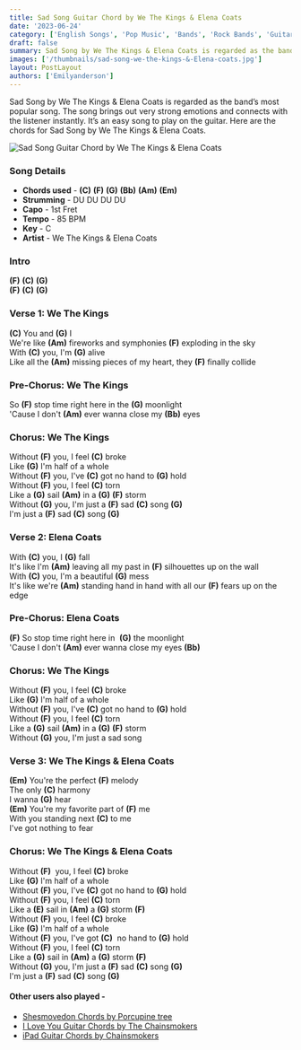 ```yaml
---
title: Sad Song Guitar Chord by We The Kings & Elena Coats
date: '2023-06-24'
category: ['English Songs', 'Pop Music', 'Bands', 'Rock Bands', 'Guitar Chords']
draft: false
summary: Sad Song by We The Kings & Elena Coats is regarded as the band’s most popular song. The song brings out very strong emotions and connects with the listener instantly. It’s an easy song to play on the guitar. Here are the chords for Sad Song by We The Kings & Elena Coats.
images: ['/thumbnails/sad-song-we-the-kings-&-Elena-coats.jpg']
layout: PostLayout
authors: ['Emilyanderson']
---
```


Sad Song by We The Kings & Elena Coats is regarded as the band’s most popular song. The song brings out very strong emotions and connects with the listener instantly. It’s an easy song to play on the guitar. Here are the chords for Sad Song by We The Kings & Elena Coats.

![Sad Song Guitar Chord by We The Kings & Elena Coats](/thumbnails/sad-song-we-the-kings-&-Elena-coats.jpg)

### Song Details

- **Chords used** - **(C)** **(F)** **(G)** **(Bb)** **(Am)** **(Em)**
- **Strumming** - DU DU DU DU
- **Capo** - 1st Fret
- **Tempo** - 85 BPM
- **Key** - C
- **Artist** - We The Kings & Elena Coats

### Intro

**(F)** **(C)** **(G)**\
**(F)** **(C)** **(G)**

### Verse 1: We The Kings

**(C)** You and **(G)** I\
We're like **(Am)** fireworks and symphonies **(F)** exploding in the sky\
With **(C)** you, I'm **(G)** alive\
Like all the **(Am)** missing pieces of my heart, they **(F)** finally collide

### Pre-Chorus: We The Kings

So **(F)** stop time right here in the **(G)** moonlight\
'Cause I don't **(Am)** ever wanna close my **(Bb)** eyes

### Chorus: We The Kings

Without **(F)** you, I feel **(C)** broke\
Like **(G)** I'm half of a whole\
Without **(F)** you, I've **(C)** got no hand to **(G)** hold\
Without **(F)** you, I feel **(C)** torn\
Like a **(G)** sail **(Am)** in a **(G)** **(F)** storm\
Without **(G)** you, I'm just a **(F)** sad **(C)** song **(G)**\
I'm just a **(F)** sad **(C)** song **(G)**

### Verse 2: Elena Coats

With **(C)** you, I **(G)** fall\
It's like I'm **(Am)** leaving all my past in **(F)** silhouettes up on the wall\
With **(C)** you, I'm a beautiful **(G)** mess\
It's like we're **(Am)** standing hand in hand with all our **(F)** fears up on the edge

### Pre-Chorus: Elena Coats

**(F)** So stop time right here in  **(G)** the moonlight\
'Cause I don't **(Am)** ever wanna close my eyes **(Bb)**

### Chorus: We The Kings

Without **(F)** you, I feel **(C)** broke\
Like **(G)** I'm half of a whole\
Without **(F)** you, I've **(C)** got no hand to **(G)** hold\
Without **(F)** you, I feel **(C)** torn\
Like a **(G)** sail **(Am)** in a **(G)** **(F)** storm\
Without **(G)** you, I'm just a sad song

### Verse 3: We The Kings & Elena Coats

**(Em)** You're the perfect **(F)** melody\
The only **(C)** harmony\
I wanna **(G)** hear\
**(Em)** You're my favorite part of **(F)** me\
With you standing next **(C)** to me\
I've got nothing to fear

### Chorus: We The Kings & Elena Coats

Without **(F)**  you, I feel **(C)** broke\
Like **(G)** I'm half of a whole\
Without **(F)** you, I've **(C)** got no hand to **(G)** hold\
Without **(F)** you, I feel **(C)** torn\
Like a **(E)** sail in **(Am)** a **(G)** storm **(F)**\
Without **(F)** you, I feel **(C)** broke\
Like **(G)** I'm half of a whole\
Without **(F)** you, I've got **(C)**  no hand to **(G)** hold\
Without **(F)** you, I feel **(C)** torn\
Like a **(G)** sail in **(Am)** a **(G)** storm **(F)**\
Without **(G)** you, I'm just a **(F)** sad **(C)** song **(G)**\
I'm just a **(F)** sad **(C)** song **(G)**

#### Other users also played -

- [Shesmovedon Chords by Porcupine tree](https://www.chordsco.com/chords/shesmovedon-chords-by-porcupine-tree)
- [I Love You Guitar Chords by The Chainsmokers](https://www.chordsco.com/chords/i-love-you-guitar-chords-by-the-chainsmokers)
- [iPad Guitar Chords by Chainsmokers](https://www.chordsco.com/chords/ipad-guitar-chords-by-chainsmokers)
